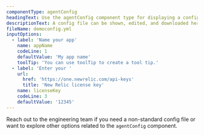 ```yaml
---
componentType: agentConfig
headingText: Use the agentConfig component type for displaying a config file
descriptionText: A config file can be shown, edited, and downloaded here.
fileName: democonfig.yml
inputOptions:
  - label: 'Name your app'
    name: appName
    codeLine: 1
    defaultValue: 'My app name'
    toolTip: 'You can use toolTip to create a tool tip.' 
  - label: 'Enter your '
    url: 
      href: 'https://one.newrelic.com/api-keys'
      title: 'New Relic license key'
    name: licenseKey
    codeLine: 3
    defaultValue: '12345'  
---
```


Reach out to the engineering team if you need a non-standard config file or want to explore other options related to the `agentConfig` component.
